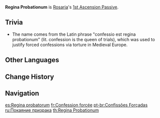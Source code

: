 {{Talent Infobox
|image         = Talent Regina Probationum.png
|character     = Rosaria
|type          = 1st Ascension Passive
|info          = When Rosaria strikes an opponent from behind using [[Ravaging Confession]], Rosaria's CRIT Rate increases by 12% for 5s.
|utility1      = CRIT Rate
}}
'''Regina Probationum''' is [[Rosaria]]'s [[1st Ascension Passive]].

==Trivia==
*The name comes from the Latin phrase "confessio est regina probationum" (lit. confession is the queen of trials), which was used to justify forced confessions via torture in Medieval Europe.

==Other Languages==
{{Other Languages
|en      = Regina Probationum
|en_tl   = Queen of Trials
|en_lang = la
|zhs     = 聆听忏悔的幽影
|zhs_rm  = Língtīng chànhuǐ de yōu yǐng
|zht     = 聆聽懺悔的幽影
|zht_rm  = Língtīng chànhuǐ de yōu yǐng
|zh_tl   = Listen to the Imprisoned Shadow's Repentance
|ja      = 懺悔に耳を傾ける幻影
|ja_rm   = Sange ni Mimi wo Katamukeru Gen'ei
|ja_tl   = Shadow Which Listens Carefully to the Repentance
|ko      = 참회의 경청자
|ko_rm   = Chamhoe-ui Gyeongcheongja
|ko_tl   = Listener of Repentance
|es      = Regina probatorum
|fr      = Confession forcée
|fr_tl   = Compelled Confession
|ru      = Покаяние призрака
|ru_tl   = Ghost's Repentance
|th      = Regina Probationum
|vi      = Nghe U Ảnh Sám Hối
|vi_tl   = Listen to the Imprisoned Shadow's Repentance
|de      = Schatten der Beichte
|de_tl   = Shadow of Confession
|id      = Regina Probationum
|pt      = Confissões Forçadas
|pt_tl   = Compelled Confessions
|tr      = İtirafın Gölgesi
|tr_tl   = 
|it      = Regina probationum
}}

==Change History==
{{Change History|1.4}}

==Navigation==
{{Talent Navbox|Rosaria}}

[[es:Regina probatorum]]
[[fr:Confession forcée]]
[[pt-br:Confissões Forçadas]]
[[ru:Покаяние призрака]]
[[th:Regina Probationum]]